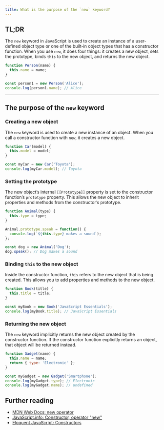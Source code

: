 ```yaml
---
title: What is the purpose of the `new` keyword?
---
```


## TL;DR

The `new` keyword in JavaScript is used to create an instance of a user-defined object type or one of the built-in object types that has a constructor function. When you use `new`, it does four things: it creates a new object, sets the prototype, binds `this` to the new object, and returns the new object.

```javascript
function Person(name) {
  this.name = name;
}

const person1 = new Person('Alice');
console.log(person1.name); // Alice
```

---

## The purpose of the `new` keyword

### Creating a new object

The `new` keyword is used to create a new instance of an object. When you call a constructor function with `new`, it creates a new object.

```javascript
function Car(model) {
  this.model = model;
}

const myCar = new Car('Toyota');
console.log(myCar.model); // Toyota
```

### Setting the prototype

The new object’s internal `[[Prototype]]` property is set to the constructor function’s `prototype` property. This allows the new object to inherit properties and methods from the constructor’s prototype.

```javascript
function Animal(type) {
  this.type = type;
}

Animal.prototype.speak = function() {
  console.log(`${this.type} makes a sound`);
};

const dog = new Animal('Dog');
dog.speak(); // Dog makes a sound
```

### Binding `this` to the new object

Inside the constructor function, `this` refers to the new object that is being created. This allows you to add properties and methods to the new object.

```javascript
function Book(title) {
  this.title = title;
}

const myBook = new Book('JavaScript Essentials');
console.log(myBook.title); // JavaScript Essentials
```

### Returning the new object

The `new` keyword implicitly returns the new object created by the constructor function. If the constructor function explicitly returns an object, that object will be returned instead.

```javascript
function Gadget(name) {
  this.name = name;
  return { type: 'Electronic' };
}

const myGadget = new Gadget('Smartphone');
console.log(myGadget.type); // Electronic
console.log(myGadget.name); // undefined
```

## Further reading

- [MDN Web Docs: new operator](https://developer.mozilla.org/en-US/docs/Web/JavaScript/Reference/Operators/new)
- [JavaScript.info: Constructor, operator "new"](https://javascript.info/constructor-new)
- [Eloquent JavaScript: Constructors](https://eloquentjavascript.net/06_object.html#h_XTmO7z7MPq)

